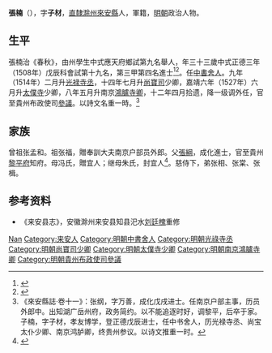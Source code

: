{{Otheruses|other=名为张楠的其他人物|张楠}}
{{明清人物信息框
| 姓名 = 张楠
| 原名 =
| 圖片名稱= 
| 圖片大小 =
| 圖片說明 = 
| 最高職務 =南京鸿胪寺卿
| 國家 = 大明 
| 爵位 =
| 籍貫 = [[南直隶|南直隶]][[滁州|滁州]][[來安縣|來安縣]]
| 族裔 = 
| 字號 = 
| 諡號 =
| 出生日期 = 十一月初四日
| 出生地點 = 
| 逝世日期 = 卒年不詳 
| 逝世地點 =
| 墓葬 =
| 配偶 = 娶陳氏
| 親屬 = 
| 出身 =
* 正德三年戊辰科進士
| 經歷 =
| 著作 = 
}}
'''張楠'''（{{bd|1476年||？|}}），字'''子材'''，[[南直隸|直隸]][[滁州|滁州]][[來安縣|來安縣]]人，軍籍，[[明朝|明朝]]政治人物。

==生平==
張楠治《春秋》，由州學生中式應天府鄉試第九名舉人，年三十三歲中式正德三年（1508年）戊辰科會試第十九名，第三甲第四名進士<ref>{{Cite book|title=《皇明贡举考》卷五|last=（明）[[张朝瑞|张朝瑞]]|first=|publisher=《续修四库全书》史部第828册|year=|isbn=|location=|pages=}}</ref><ref>{{Cite book|title=贡举志五种 上|last=鲁小俊，江俊伟著|first=|publisher=武汉：武汉大学出版社|year=2009|isbn=978-7-307-07043-1|location=|pages=}}</ref>。任[[中書舍人|中書舍人]]。九年（1514年）二月升[[光禄寺丞|光禄寺丞]]，十四年七月升[[尚寶司|尚寶司]]少卿，嘉靖六年（1527年）六月升[[太僕寺|太僕寺]]少卿，八年五月升南京[[鴻臚寺卿|鴻臚寺卿]]，十二年四月拾遗，降一级调外任，官至貴州布政使司[[參議|參議]]。以詩文名重一時。<ref>《來安縣誌·卷十一》：张纲，字万善，成化戊戌进士。任南京户部主事，历员外郎中。出知湖广岳州府，政务简约。以不能追逐时好，调黎平，后卒于家。子楠，字子材，孝友博学，登正德戊辰进士，任中书舍人，历光禄寺丞、尚宝太仆少卿、南京鸿胪卿，终贵州参议。以诗文推重一时。</ref>

== 家族 ==
曾祖张孟和。祖张福，贈奉訓大夫南京户部员外郎。父[[張綱_(成化進士)|張綱]]，成化進士，官至貴州[[黎平府|黎平府]]知府。母冯氏，贈宜人；继母朱氏，封宜人<ref>{{Cite book|title=天一阁藏明代科举录选刊 登科录 点校本|last=龚延明主编|first=|publisher=宁波出版社|year=2016|isbn=978-7-5526-2320-8|location=宁波|pages=|quote=《天一閣藏明代科舉錄選刊.登科錄》之《正德三年戊辰科進士登科録》}}</ref>。慈侍下，弟张相、张棠、张楫。

==参考资料==
{{reflist}}
*《来安县志》，安徽滁州来安县知县汜水[[刘廷槐|刘廷槐]]重修

{{正德三年戊辰科殿試金榜}}

{{Authority control}}

{{DEFAULTSORT:Zhang張}}
[[Category:張姓|Nan]]
[[Category:来安人|Category:来安人]]
[[Category:明朝中書舍人|Category:明朝中書舍人]]
[[Category:明朝光祿寺丞|Category:明朝光祿寺丞]]
[[Category:明朝尚寶司少卿|Category:明朝尚寶司少卿]]
[[Category:明朝太僕寺少卿|Category:明朝太僕寺少卿]]
[[Category:明朝南京鴻臚寺卿|Category:明朝南京鴻臚寺卿]]
[[Category:明朝貴州布政使司參議|Category:明朝貴州布政使司參議]]


{{明朝人物小作品}}